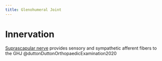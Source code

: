 ```yaml
---
title: Glenohumeral Joint
---
```



# Innervation

[Suprascapular nerve]({{< var ref-suprascapular-nerve.path >}}) provides sensory and sympathetic afferent fibers to the GHJ @duttonDuttonOrthopaedicExamination2020